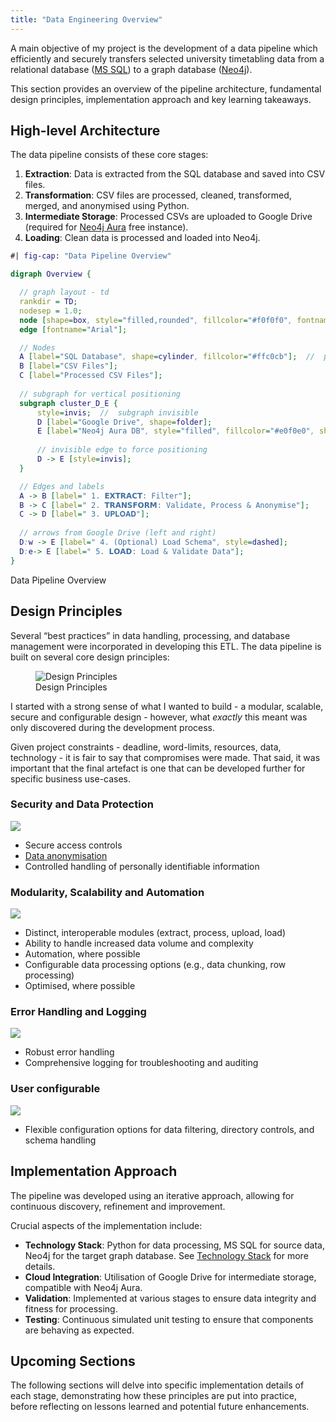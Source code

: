 ```yaml
---
title: "Data Engineering Overview"
---
```


A main objective of my project is the development of a data pipeline which efficiently and securely transfers selected university timetabling data from a relational database ([MS SQL](https://www.microsoft.com/en-us/sql-server/sql-server-2019)) to a graph database ([Neo4j](https://neo4j.com/)).

This section provides an overview of the pipeline architecture, fundamental design principles, implementation approach and key learning takeaways.

## High-level Architecture

The data pipeline consists of these core stages:

1. **Extraction**: Data is extracted from the SQL database and saved into CSV files.
2. **Transformation**: CSV files are processed, cleaned, transformed, merged, and anonymised using Python.
3. **Intermediate Storage**: Processed CSVs are uploaded to Google Drive (required for [Neo4j Aura](https://neo4j.com/cloud/platform/aura-graph-database/) free instance).
4. **Loading**: Clean data is processed and loaded into Neo4j.

:::{.figure #fig-pipeline fig-align="center"}
```dot
#| fig-cap: "Data Pipeline Overview" 

digraph Overview {

  // graph layout - td
  rankdir = TD;
  nodesep = 1.0; 
  node [shape=box, style="filled,rounded", fillcolor="#f0f0f0", fontname="Arial"]; 
  edge [fontname="Arial"]; 

  // Nodes 
  A [label="SQL Database", shape=cylinder, fillcolor="#ffc0cb"];  //  pink 
  B [label="CSV Files"];
  C [label="Processed CSV Files"];
  
  // subgraph for vertical positioning
  subgraph cluster_D_E { 
      style=invis;  //  subgraph invisible
      D [label="Google Drive", shape=folder]; 
      E [label="Neo4j Aura DB", style="filled", fillcolor="#e0f0e0", shape=cylinder];
      
      // invisible edge to force positioning
      D -> E [style=invis]; 
  }

  // Edges and labels 
  A -> B [label=" 1. 𝗘𝗫𝗧𝗥𝗔𝗖𝗧: Filter"];
  B -> C [label=" 2. 𝗧𝗥𝗔𝗡𝗦𝗙𝗢𝗥𝗠: Validate, Process & Anonymise"];
  C -> D [label=" 3. 𝐔𝐏𝐋𝐎𝐀𝐃"];
  
  // arrows from Google Drive (left and right)
  D:w -> E [label=" 4. (Optional) Load Schema", style=dashed];   
  D:e-> E [label=" 5. 𝗟𝗢𝗔𝗗: Load & Validate Data"]; 
}
```
<figcaption>Data Pipeline Overview</figcaption>
:::


## Design Principles

Several "best practices" in data handling, processing, and database management were incorporated in developing this ETL. The data pipeline is built on several core design principles: 

![Design Principles](./images/design-principles-graph.png){.small-image}

I started with a strong sense of what I wanted to build - a modular, scalable, secure and configurable design - however, what *exactly* this meant was only discovered during the development process.  

Given project constraints - deadline, word-limits, resources, data, technology - it is fair to say that compromises were made.  That said, it was important that the final artefact is one that can be developed further for specific business use-cases. 

### Security and Data Protection

![](./images/designSecure.png){.smaller-image fig-alt="Security, Access, Anonymisation"}

* Secure access controls
* [Data anonymisation](appendix-anonymise.qmd)
* Controlled handling of personally identifiable information

### Modularity, Scalability and Automation

![](./images/designModular.png){.smaller-image fig-alt="Modularity, Scalability, Validity, Automation"}

* Distinct, interoperable modules (extract, process, upload, load)
* Ability to handle increased data volume and complexity
* Automation, where possible
* Configurable data processing options (e.g., data chunking, row processing)
* Optimised, where possible

### Error Handling and Logging

![](./images/designLog.png){.smaller-image fig-alt="Logging and Error Handling"}

* Robust error handling
* Comprehensive logging for troubleshooting and auditing

### User configurable

![](./images/designConfig.png){.smaller-image fig-alt="Configurability"}

* Flexible configuration options for data filtering, directory controls, and schema handling

## Implementation Approach

The pipeline was developed using an iterative approach, allowing for continuous discovery, refinement and improvement. 

Crucial aspects of the implementation include:

* **Technology Stack**: Python for data processing, MS SQL for source data, Neo4j for the target graph database.  See [Technology Stack](appendix-tech-stack.qmd) for more details.
* **Cloud Integration**: Utilisation of Google Drive for intermediate storage, compatible with Neo4j Aura.
* **Validation**: Implemented at various stages to ensure data integrity and fitness for processing.
* **Testing**: Continuous simulated unit testing to ensure that components are behaving as expected.

## Upcoming Sections

The following sections will delve into specific implementation details of each stage, demonstrating how these principles are put into practice, before reflecting on lessons learned and potential future enhancements.
